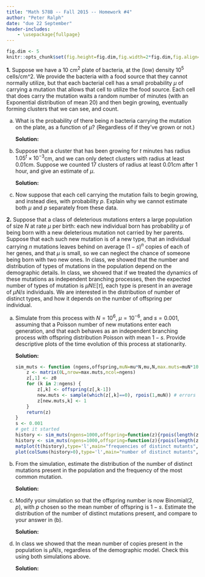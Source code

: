 ```yaml
---
title: "Math 578B -- Fall 2015 -- Homework #4"
author: "Peter Ralph"
date: "due 22 September"
header-includes:
    - \usepackage{fullpage}
---
```


\newcommand{\calA}{\mathcal{A}}
\renewcommand{\P}{\mathbb{P}}
\newcommand{\E}{\mathbb{E}}
\newcommand{\given}{\mid}
\newcommand{\oneb}{\mathbf{1}}
\newcommand{\cor}{\text{cor}\,}

<!-- wrap solutions in \ifdef{SOLUTIONS} ... \endif -->

```r
fig.dim <- 5
knitr::opts_chunk$set(fig.height=fig.dim,fig.width=2*fig.dim,fig.align='center')
```


**1.** 
Suppose we have a 10 cm$^2$ plate of bacteria, at the (low) density $10^5$ cells/cm^2.
We provide the bacteria with a food source that they cannot normally utilize,
but that each bacterial cell has a small probability $\mu$ of carrying a mutation
that allows that cell to utilize the food source.
Each cell that does carry the mutation 
waits a random number of minutes (with an Exponential distribution of mean 20)
and then begin growing,
eventually forming clusters that we can see, and count.

a.  What is the probability of there being $n$ bacteria carrying the mutation on the plate, 
    as a function of $\mu$?  (Regardless of if they've grown or not.)

    \ifdef{SOLUTIONS}
    **Solution:**
    \it
    This is well-modeled by a Poisson process,
    so if we let $\nu=\mu\times10^{6}$, this is $e^{-\nu} \nu^n/n!$.
    \normalfont
    \endif

b.  Suppose that a cluster that has been growing for $t$ minutes has radius $1.05^t \times 10^{-3}$cm,
    and we can only detect clusters with radius at least 0.01cm.
    Suppose we counted 17 clusters of radius at least 0.01cm after 1 hour,
    and give an estimate of $\mu$.

    \ifdef{SOLUTIONS}
    **Solution:**
    \it
    To have grown to 0.01cm in 1 hours = 60 minutes, they must have been growing for
    $\log(10)/\log(1.05)=47.2$ minutes,
    and so have started growing within the first 60-47.2=12.8 minutes.
    The chance of this is $\exp(-12.8/20)=0.527$.
    By Poisson coloring,
    the number of colonies that have done so is Poisson with intensity $\nu \times 0.527$,
    and so the maximum likelihood estimator for $\nu$ is $17/0.527=32.25$,
    and the estimator for $\mu$ is $3.225 \times 10^{-7}$.
    \normalfont
    \endif

c.  Now suppose that each cell carrying the mutation fails to begin growing,
    and instead dies, with probability $p$.
    Explain why we cannot estimate both $\mu$ and $p$ separately from these data.



**2.** Suppose that a class of deleterious mutations enters a large population of size $N$ at rate $\mu$ per birth:
each new individual born has probability $\mu$ of being born with a new deleterious mutation not carried by her parents.
Suppose that each such new mutation is of a new type,
that an individual carrying $n$ mutations leaves behind on average $(1-s)^n$ copies of each of her genes,
and that $\mu$ is small, so we can neglect the chance of someone being born with two new ones.
In class, we showed that the number and distribution of types of mutations in the population
depend on the demographic details.
In class, we showed that if we treated the dynamics of these mutations as independent branching processes,
then the expected number of types of mutation is $\mu N \E[\tau]$,
each type is present in an average of $\mu N/s$ individuals.
We are interested in the distribution of number of distinct types,
and how it depends on the number of offspring per individual.

a.  Simulate from this process with $N=10^6$, $\mu=10^{-6}$, and $s=0.001$,
    assuming that a Poisson number of new mutations enter each generation,
    and that each behaves as an independent branching process
    with offspring distribution Poisson with mean $1-s$.
    Provide descriptive plots of the time evolution of this process
    at stationarity.

    \ifdef{SOLUTIONS}
    **Solution:**
    \it

    ```r
    sim_muts <- function (ngens,offspring,muN=mu*N,mu,N,max.muts=muN*100,z0=0) {
        z <- matrix(0L,nrow=max.muts,ncol=ngens)
        z[,1] <- z0
        for (k in 2:ngens) {
            z[,k] <- offspring(z[,k-1])
            new.muts <- sample(which(z[,k]==0), rpois(1,muN)) # errors if max.muts isn't big enough
            z[new.muts,k] <- 1
        }
        return(z)
    }
    s <- 0.001
    # get it started
    history <- sim_muts(ngens=1000,offspring=function(z){rpois(length(z),lambda=(1-s)*z)},muN=1,max.muts=200)
    history <- sim_muts(ngens=1000,offspring=function(z){rpois(length(z),lambda=(1-s)*z)},muN=1,max.muts=200,z0=history[,1000])
    matplot(t(history),type='l',main="frequencies of distinct mutants",xlab="generations",ylab="numbers")
    plot(colSums(history>0),type='l',main="number of distinct mutants",xlab="generations",ylab="number")
    ```

    \normalfont
    \endif

b.  From the simulation, estimate the distribution of the number of distinct mutations present in the population
    and the frequency of the most common mutation.

    \ifdef{SOLUTIONS}
    **Solution:**
    \it
    Run it for longer this time:
    ```r
    pois.hist <- sim_muts(ngens=100000,offspring=function(z){rpois(length(z),lambda=(1-s)*z)},muN=1,max.muts=200,z0=history[,ncol(history)])
    plot( table( colSums(pois.hist>0) )/ncol(pois.hist), ylab="frequency", xlab="number of mutation types", main="distribution of number of mutation types" )
    hist( apply(pois.hist,2,max), xlab="number of copies in the population", main="distribution of most common mutation", breaks=50 )
    ```
    \normalfont
    \endif

c.  Modify your simulation so that the offspring number is now Binomial$(2,p)$, with $p$ chosen so the mean number of offspring is $1-s$.
    Estimate the distribution of the number of distinct mutations present,
    and compare to your answer in (b).


    \ifdef{SOLUTIONS}
    **Solution:**
    \it
    ```r
    # hm, this one needs longer to reach equilibrium
    binom.fn <- function(z){rbinom(length(z),size=2*z,prob=(1-s)/2)}
    history <- sim_muts(ngens=1000,offspring=binom.fn,muN=1,max.muts=200)
    history <- sim_muts(ngens=1000,offspring=binom.fn,muN=1,max.muts=200,z0=history[,1000])
    matplot(t(history),type='l',main="frequencies of distinct mutants",xlab="generations",ylab="numbers")
    plot(colSums(history>0),type='l',main="number of distinct mutants",xlab="generations",ylab="number")
    ```
    and the results
    ```r
    binom.hist <- sim_muts(ngens=100000,offspring=binom.fn,muN=1,max.muts=200,z0=history[,1000])
    binom.counts <- tabulate(colSums(binom.hist>0))/ncol(binom.hist)
    pois.counts <- tabulate(colSums(pois.hist>0))/ncol(pois.hist)
    # plot number of types
    plot(x=seq_along(pois.counts)-0.1, y=pois.counts, type='h', lwd=2, ylab="frequency", 
            xlab="number of mutation types", main="distribution of number of mutation types",
            xlim=c(0,max(length(pois.counts),length(binom.counts)))
        )
    points(x=seq_along(binom.counts)+0.1, y=binom.counts, type='h', lwd=2, col='red' )
    # and size of largest type
    hist( apply(binom.hist,2,max), breaks=50, col=adjustcolor("red",0.5), freq=FALSE, 
        xlab="number of copies in the population", main="distribution of most common mutation"  )
    hist( apply(pois.hist,2,max), breaks=50, col=adjustcolor("black",0.5), freq=FALSE, add=TRUE )
    ```
    \normalfont
    \endif


d.  In class we showed that the mean number of copies present in the population
    is $\mu N/s$, regardless of the demographic model.
    Check this using both simulations above.

    \ifdef{SOLUTIONS}
    **Solution:**
    \it
    ```r
    # plot number of types
    hist( colSums(binom.hist), breaks=50, col=adjustcolor("red",0.5), freq=FALSE, 
        xlab="number of mutations in the population", main="distribution of total number of mutations",
        xlim=c(0,5000) )
    hist( colSums(pois.hist), breaks=50, col=adjustcolor("black",0.5), freq=FALSE, add=TRUE )
    legend("topright",fill=c('black','red'),legend=c("poisson","binomial"))
    ```
    Here, $\mu N /s = `r 1/s`$.
    The mean number of mutations for the Poisson demography is `r mean(colSums(pois.hist))`.
    and for the Binomial demography, the mean is `r mean(colSums(binom.hist))`.
    This is pretty close, we could get standard errors if we account for autocorrelation.
    \normalfont
    \endif

<!--  lifetime estimate

\ifdef{SOLUTIONS}
```r
sim_lifetime <- function (ngens,offspring,z=1,...) {
    k <- 1
    while ( k<ngens ) {
        z <- sum(offspring(z,...)) 
        if (z==0) { break; } else { k <- k+1 }
    }
    return(k-1)
}

ngens <- 1e8
svals <- 10^(seq(-4,-2,length.out=10))
nreps <- 1e4

pois.lts <- lapply(svals, function (s) { replicate( nreps, sim_lifetime(ngens,rpois,lambda=1-s) ) } )
pois.means <- sapply( pois.lts, mean, na.rm=TRUE )
pois.sds <- sapply( pois.lts, sd, na.rm=TRUE )

geom.lts <- lapply(svals, function (s) { replicate( nreps, sim_lifetime(ngens,rgeom,prob=1/(2-s)) ) } )
geom.means <- sapply( geom.lts, mean, na.rm=TRUE )
geom.sds <- sapply( geom.lts, sd, na.rm=TRUE )

bif.lts <- lapply( svals, function (s) { replicate( nreps, sim_lifetime(ngens,rbinom,size=2,prob=(1-s)/2)) } )
bif.means <- sapply( bif.lts, mean, na.rm=TRUE )
bif.sds <- sapply( bif.lts, sd, na.rm=TRUE )

layout(t(1:2))

plot( svals, pois.means, col='red', ylim=range(pois.means,geom.means,bif.means) )
arrows( x0=svals, y0=pois.means-2*pois.sds/sqrt(nreps), y1=pois.means+2*pois.sds/sqrt(nreps), angle=90, code=3, col='red' )
points( svals, geom.means, col='blue' )
arrows( x0=svals, y0=geom.means-2*geom.sds/sqrt(nreps), y1=geom.means+2*geom.sds/sqrt(nreps), angle=90, code=3, col='blue' )
points( svals, bif.means, col='green' )
arrows( x0=svals, y0=bif.means-2*bif.sds/sqrt(nreps), y1=bif.means+2*bif.sds/sqrt(nreps), angle=90, code=3, col='green' )

plot( svals, pois.means, col='red', ylim=range(pois.means,geom.means,bif.means), log='xy' )
arrows( x0=svals, y0=pois.means-2*pois.sds/sqrt(nreps), y1=pois.means+2*pois.sds/sqrt(nreps), angle=90, code=3, col='red' )
abline( coef( lm( log10(pois.means) ~ log10(svals) ) ), untf=FALSE, col='red' )
points( svals, geom.means, col='blue' )
arrows( x0=svals, y0=geom.means-2*geom.sds/sqrt(nreps), y1=geom.means+2*geom.sds/sqrt(nreps), angle=90, code=3, col='blue' )
abline( coef( lm( log10(geom.means) ~ log10(svals) ) ), untf=FALSE, col='blue' )
points( svals, bif.means, col='green' )
arrows( x0=svals, y0=bif.means-2*bif.sds/sqrt(nreps), y1=bif.means+2*bif.sds/sqrt(nreps), angle=90, code=3, col='green' )
abline( coef( lm( log10(bif.means) ~ log10(svals) ) ), untf=FALSE, col='green' )

coefs <- rbind(
        poisson=coef( lm( log(pois.means) ~ log(svals) ) ),
        geometric=coef( lm( log(geom.means) ~ log(svals) ) ),
        bifurcating=coef( lm( log(bif.means) ~ log(svals) ) )
    )
coefs

```
\endif

-->
